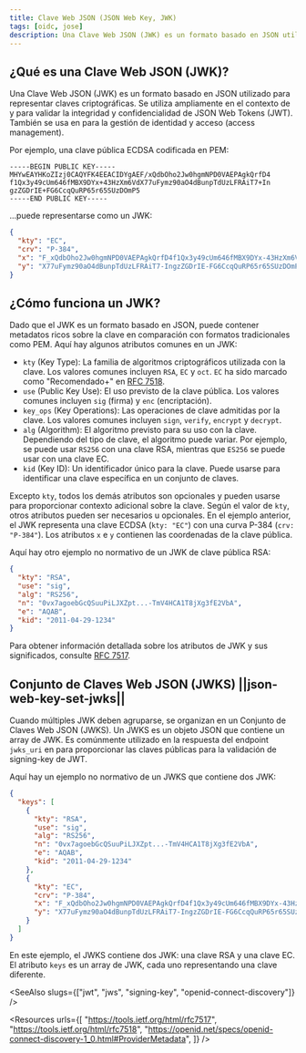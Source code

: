 ```yaml
---
title: Clave Web JSON (JSON Web Key, JWK)
tags: [oidc, jose]
description: Una Clave Web JSON (JWK) es un formato basado en JSON utilizado para representar claves criptográficas. Cuando múltiples JWK deben agruparse, se organizan en un Conjunto de Claves Web JSON (JWKS).
---
```


## ¿Qué es una Clave Web JSON (JWK)?

Una Clave Web JSON (JWK) es un formato basado en JSON utilizado para representar claves criptográficas. Se utiliza ampliamente en el contexto de <Ref slug="jws" /> y <Ref slug="jwe" /> para validar la integridad y confidencialidad de <Ref slug="jwt">JSON Web Tokens (JWT)</Ref>. También se usa en <Ref slug="openid-connect" /> para la gestión de identidad y acceso (access management).

Por ejemplo, una clave pública ECDSA codificada en PEM:

```
-----BEGIN PUBLIC KEY-----
MHYwEAYHKoZIzj0CAQYFK4EEACIDYgAEF/xQdbOho2Jw0hgmNPD0VAEPAgkQrfD4
f1Qx3y49cUm646fMBX9DYx+43HzXm6VdX77uFymz90aO4dBunpTdUzLFRAiT7+In
gzZGDrIE+FG6CcqQuRP65r65SUzDOmP5
-----END PUBLIC KEY-----
```

...puede representarse como un JWK:

```json
{
  "kty": "EC",
  "crv": "P-384",
  "x": "F_xQdbOho2Jw0hgmNPD0VAEPAgkQrfD4f1Qx3y49cUm646fMBX9DYx-43HzXm6Vd",
  "y": "X77uFymz90aO4dBunpTdUzLFRAiT7-IngzZGDrIE-FG6CcqQuRP65r65SUzDOmP5"
}
```

## ¿Cómo funciona un JWK?

Dado que el JWK es un formato basado en JSON, puede contener metadatos ricos sobre la clave en comparación con formatos tradicionales como PEM. Aquí hay algunos atributos comunes en un JWK:

- `kty` (Key Type): La familia de algoritmos criptográficos utilizada con la clave. Los valores comunes incluyen `RSA`, `EC` y `oct`. `EC` ha sido marcado como "Recomendado+" en [RFC 7518](https://datatracker.ietf.org/doc/html/rfc7518).
- `use` (Public Key Use): El uso previsto de la clave pública. Los valores comunes incluyen `sig` (firma) y `enc` (encriptación).
- `key_ops` (Key Operations): Las operaciones de clave admitidas por la clave. Los valores comunes incluyen `sign`, `verify`, `encrypt` y `decrypt`.
- `alg` (Algorithm): El algoritmo previsto para su uso con la clave. Dependiendo del tipo de clave, el algoritmo puede variar. Por ejemplo, se puede usar `RS256` con una clave RSA, mientras que `ES256` se puede usar con una clave EC.
- `kid` (Key ID): Un identificador único para la clave. Puede usarse para identificar una clave específica en un conjunto de claves.

Excepto `kty`, todos los demás atributos son opcionales y pueden usarse para proporcionar contexto adicional sobre la clave. Según el valor de `kty`, otros atributos pueden ser necesarios u opcionales. En el ejemplo anterior, el JWK representa una clave ECDSA (`kty: "EC"`) con una curva P-384 (`crv: "P-384"`). Los atributos `x` e `y` contienen las coordenadas de la clave pública.

Aquí hay otro ejemplo no normativo de un JWK de clave pública RSA:

```json
{
  "kty": "RSA",
  "use": "sig",
  "alg": "RS256",
  "n": "0vx7agoebGcQSuuPiLJXZpt...-TmV4HCA1T8jXg3fE2VbA",
  "e": "AQAB",
  "kid": "2011-04-29-1234"
}
```

Para obtener información detallada sobre los atributos de JWK y sus significados, consulte [RFC 7517](https://datatracker.ietf.org/doc/html/rfc7517).

## Conjunto de Claves Web JSON (JWKS) ||json-web-key-set-jwks||

Cuando múltiples JWK deben agruparse, se organizan en un Conjunto de Claves Web JSON (JWKS). Un JWKS es un objeto JSON que contiene un array de JWK. Es comúnmente utilizado en la respuesta del endpoint `jwks_uri` en <Ref slug="openid-connect-discovery" /> para proporcionar las claves públicas para la validación de <Ref slug="signing-key">signing-key</Ref> de JWT.

Aquí hay un ejemplo no normativo de un JWKS que contiene dos JWK:

```json
{
  "keys": [
    {
      "kty": "RSA",
      "use": "sig",
      "alg": "RS256",
      "n": "0vx7agoebGcQSuuPiLJXZpt...-TmV4HCA1T8jXg3fE2VbA",
      "e": "AQAB",
      "kid": "2011-04-29-1234"
    },
    {
      "kty": "EC",
      "crv": "P-384",
      "x": "F_xQdbOho2Jw0hgmNPD0VAEPAgkQrfD4f1Qx3y49cUm646fMBX9DYx-43HzXm6Vd",
      "y": "X77uFymz90aO4dBunpTdUzLFRAiT7-IngzZGDrIE-FG6CcqQuRP65r65SUzDOmP5"
    }
  ]
}
```

En este ejemplo, el JWKS contiene dos JWK: una clave RSA y una clave EC. El atributo `keys` es un array de JWK, cada uno representando una clave diferente.

<SeeAlso slugs={["jwt", "jws", "signing-key", "openid-connect-discovery"]} />

<Resources
  urls={[
    "https://tools.ietf.org/html/rfc7517",
    "https://tools.ietf.org/html/rfc7518",
    "https://openid.net/specs/openid-connect-discovery-1_0.html#ProviderMetadata",
  ]}
/>
